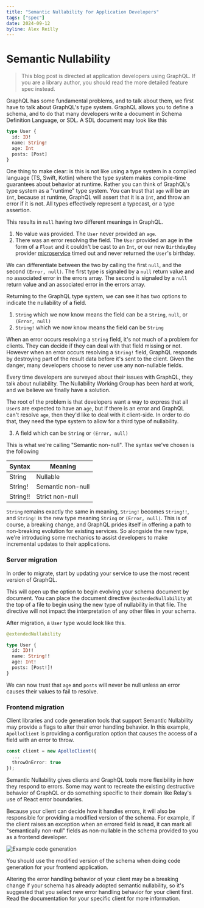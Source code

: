 ```yaml
---
title: "Semantic Nullability For Application Developers"
tags: ["spec"]
date: 2024-09-12
byline: Alex Reilly
---
```


# Semantic Nullability

> This blog post is directed at application developers using GraphQL. If you are a library author, you should read the more detailed feature spec instead.

GraphQL has some fundamental problems, and to talk about them, we first have to talk about GraphQL's type system. GraphQL allows you to define a schema, and to do that many developers write a document in Schema Definition Language, or SDL. A SDL document may look like this

```graphql
type User { 
  id: ID! 
  name: String!
  age: Int
  posts: [Post] 
}
```

One thing to make clear: is this is not like using a type system in a compiled language (TS, Swift, Kotlin) where the type system makes compile-time guarantees about behavior at runtime. Rather you can think of GraphQL's type system as a "runtime" type system. You can trust that `age` will be an `Int`, because at runtime, GraphQL will assert that it is a `Int`, and throw an error if it is not. All types effectively represent a typecast, or a type assertion.

This results in `null` having two different meanings in GraphQL.
1. No value was provided. The `User` never provided an `age`.
2. There was an error resolving the field. The `User` provided an age in the form of a `Float` and it couldn't be cast to an `Int`, or our new `BirthdayBoy` provider [microservice](https://www.youtube.com/watch?v=y8OnoxKotPQ) timed out and never returned the `User`'s birthday.

We can differentiate between the two by calling the first `null`, and the second `(Error, null)`. The first type is signaled by a `null` return value and no associated error in the errors array. The second is signaled by a `null` return value and an associated error in the errors array.

Returning to the GraphQL type system, we can see it has two options to indicate the nullability of a field.
1. `String` which we now know means the field can be a `String`, `null`, or `(Error, null)`
2. `String!` which we now know means the field can be `String`

When an error occurs resolving a `String` field, it's not much of a problem for clients. They can decide if they can deal with that field missing or not. However when an error occurs resolving a `String!` field, GraphQL responds by destroying part of the result data before it's sent to the client. Given the danger, many developers choose to never use any non-nullable fields.

Every time developers are surveyed about their issues with GraphQL, they talk about nullability. The Nullability Working Group has been hard at work, and we believe we finally have a solution.

The root of the problem is that developers want a way to express that all `User`s are expected to have an `age`, but if there is an error and GraphQL can't resolve `age`, then they'd like to deal with it client-side. In order to do that, they need the type system to allow for a third type of nullability.

3. A field which can be `String` or `(Error, null)`

This is what we're calling "Semantic non-null". The syntax we've chosen is the following

| Syntax   | Meaning           |
| -------- | ----------------- |
| String   | Nullable          |
| String!  | Semantic non-null |
| String!! | Strict non-null   |

`String` remains exactly the same in meaning, `String!` becomes `String!!`, and `String!` is the new type meaning `String` or `(Error, null)`. This is of course, a breaking change, and GraphQL prides itself in offering a path to non-breaking evolution for existing services. So alongside the new type, we're introducing some mechanics to assist developers to make incremental updates to their applications.
### Server migration
In order to migrate, start by updating your service to use the most recent version of GraphQL.

This will open up the option to begin evolving your schema document by document. You can place the document directive `@extendedNullability` at the top of a file to begin using the new type of nullability in that file. The directive will not impact the interpretation of any other files in your schema.

After migration, a `User` type would look like this.

```graphql
@extendedNullability

type User { 
  id: ID!!
  name: String!!
  age: Int!
  posts: [Post!]!
}
```

We can now trust that `age` and `posts` will never be null unless an error causes their values to fail to resolve.
### Frontend migration
Client libraries and code generation tools that support Semantic Nullability may provide a flags to alter their error handling behavior. In this example, `ApolloClient` is providing a configuration option that causes the access of a field with an error to throw.

```typescript
const client = new ApolloClient({
  ...
  throwOnError: true
});
```

Semantic Nullability gives clients and GraphQL tools more flexibility in how they respond to errors. Some may want to recreate the existing destructive behavior of GraphQL or do something specific to their domain like Relay's use of React error boundaries.

Because your client can decide how it handles errors, it will also be responsible for providing a modified version of the schema. For example, if the client raises an exception when an errored field is read, it can mark all "semantically non-null" fields as non-nullable in the schema provided to you as a frontend developer.

![Example code generation](https://i.imgur.com/VeblGEx.png)

You should use the modified version of the schema when doing code generation for your frontend application.

Altering the error handling behavior of your client may be a breaking change if your schema has already adopted semantic nullability, so it's suggested that you select new error handling behavior for your client first. Read the documentation for your specific client for more information.
